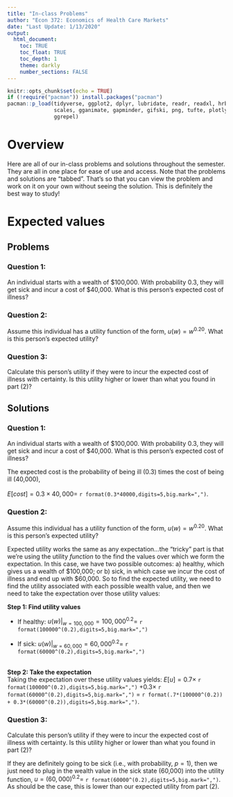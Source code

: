 ```yaml
---
title: "In-class Problems"
author: "Econ 372: Economics of Health Care Markets"
date: "Last Update: 1/13/2020"
output: 
  html_document:
    toc: TRUE
    toc_float: TRUE
    toc_depth: 1
    theme: darkly
    number_sections: FALSE
---
```


```r
knitr::opts_chunk$set(echo = TRUE)
if (!require("pacman")) install.packages("pacman")
pacman::p_load(tidyverse, ggplot2, dplyr, lubridate, readr, readxl, hrbrthemes,
               scales, gganimate, gapminder, gifski, png, tufte, plotly, OECD,
               ggrepel)

```

# Overview 
Here are all of our in-class problems and solutions throughout the semester. They are all in one place for ease of use and access. Note that the problems and solutions are "tabbed". That's so that you can view the problem and work on it on your own without seeing the solution. This is definitely the best way to study!

# Expected values {.tabset}

## Problems

### Question 1:
An individual starts with a wealth of <span>&#36;</span>100,000. With probability 0.3, they will get sick and incur a cost of <span>&#36;</span>40,000. What is this person's expected cost of illness?

### Question 2:
Assume this individual has a utility function of the form, $u(w) = w^{0.20}$. What is this person's expected utility?

### Question 3:
Calculate this person's utility if they were to incur the expected cost of illness with certainty. Is this utility higher or lower than what you found in part (2)?


## Solutions

### Question 1:
An individual starts with a wealth of <span>&#36;</span>100,000. With probability 0.3, they will get sick and incur a cost of <span>&#36;</span>40,000. What is this person's expected cost of illness?<br>

The expected cost is the probability of being ill (0.3) times the cost of being ill (40,000),<br><br>
$E[cost]=0.3 \times 40,000 =$ `r format(0.3*40000,digits=5,big.mark=",")`.


### Question 2:
Assume this individual has a utility function of the form, $u(w) = w^{0.20}$. What is this person's expected utility?<br>

Expected utility works the same as any expectation...the "tricky" part is that we're using the utility *function* to the find the values over which we form the expectation. In this case, we have two possible outcomes: a) healthy, which gives us a wealth of <span>&#36;</span>100,000; or b) sick, in which case we incur the cost of illness and end up with <span>&#36;</span>60,000. So to find the expected utility, we need to find the utility associated with each possible wealth value, and then we need to take the expectation over those utility values:

<b>Step 1: Find utility values</b><br>

- If healthy: $u(w)|_{w=100,000} = 100,000^{0.2}=$ `r format(100000^(0.2),digits=5,big.mark=",")`

- If sick: $u(w)|_{w=60,000} = 60,000^{0.2}=$ `r format(60000^(0.2),digits=5,big.mark=",")`

<br>
<b>Step 2: Take the expectation</b><br>
Taking the expectation over these utility values yields: $E[u]=0.7 \times$ `r format(100000^(0.2),digits=5,big.mark=",")` $+0.3 \times$ `r format(60000^(0.2),digits=5,big.mark=",")` $=$ `r format(.7*(100000^(0.2)) + 0.3*(60000^(0.2)),digits=5,big.mark=",")`.


### Question 3:
Calculate this person's utility if they were to incur the expected cost of illness with certainty. Is this utility higher or lower than what you found in part (2)?<br>

If they are definitely going to be sick (i.e., with probability, $p=1$), then we just need to plug in the wealth value in the sick state (60,000) into the utility function, $u=(60,000)^{0.2}=$ `r format(60000^(0.2),digits=5,big.mark=",")`. As should be the case, this is lower than our expected utility from part (2).

